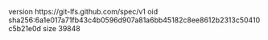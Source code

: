 version https://git-lfs.github.com/spec/v1
oid sha256:6a1e017a71fb43c4b0596d907a81a6bb45182c8ee8612b2313c50410c5b21e0d
size 39848
